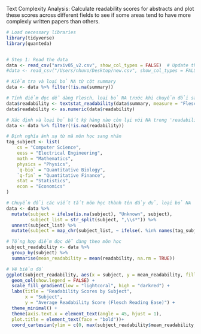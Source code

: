 Text Complexity Analysis: Calculate readability scores for abstracts and plot these scores across different fields to see if some areas tend to have more complexly written papers than others.

```r
# Load necessary libraries
library(tidyverse)
library(quanteda)


# Step 1: Read the data
data <- read_csv("arxiv05_v2.csv", show_col_types = FALSE)  # Update the path to your CSV file
#data <- read_csv("/Users/nhuvo/Desktop/new.csv", show_col_types = FALSE)

# Kiểm tra và loại bỏ NA từ cột summary
data <- data %>% filter(!is.na(summary))

# Tính điểm đọc dễ dàng Flesch, loại bỏ NA trước khi chuyển đổi sang số
data$readability <- textstat_readability(data$summary, measure = "Flesch")$Flesch
data$readability <- as.numeric(data$readability)

# Xác định và loại bỏ bất kỳ hàng nào còn lại với NA trong 'readability'
data <- data %>% filter(!is.na(readability))

# Định nghĩa ánh xạ từ mã môn học sang nhãn
tag_subject <- list(
    cs = "Computer Science",
    eess = "Electrical Engineering",
    math = "Mathematics",
    physics = "Physics",
    `q-bio` = "Quantitative Biology",
    `q-fin` = "Quantitative Finance",
    stat = "Statistics",
    econ = "Economics"
)

# Chuyển đổi các viết tắt môn học thành tên đầy đủ, loại bỏ NA
data <- data %>%
  mutate(subject = ifelse(is.na(subject), "Unknown", subject),
         subject_list = str_split(subject, ",\\s*")) %>%
  unnest(subject_list) %>%
  mutate(subject = map_chr(subject_list, ~ ifelse(. %in% names(tag_subject), tag_subject[[.]], "Other")))

# Tổng hợp điểm đọc dễ dàng theo môn học
subject_readability <- data %>%
  group_by(subject) %>%
  summarise(mean_readability = mean(readability, na.rm = TRUE))

# Vẽ biểu đồ
ggplot(subject_readability, aes(x = subject, y = mean_readability, fill = -mean_readability)) +
  geom_col(show.legend = FALSE) +
  scale_fill_gradient(low = "lightcoral", high = "darkred") +
  labs(title = "Readability Scores by Subject",
       x = "Subject",
       y = "Average Readability Score (Flesch Reading Ease)") +
  theme_minimal() +
  theme(axis.text.x = element_text(angle = 45, hjust = 1),
  plot.title = element_text(face = "bold"))+
  coord_cartesian(ylim = c(0, max(subject_readability$mean_readability, na.rm = TRUE) + 5))
```
